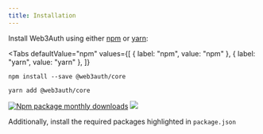 ```yaml
---
title: Installation
---
```



Install Web3Auth using either [npm](https://www.npmjs.com/package/@web3auth/core) or [yarn](https://yarnpkg.com/package/@web3auth/core):

<Tabs
  defaultValue="npm"
  values={[
    { label: "npm", value: "npm" },
    { label: "yarn", value: "yarn" },
  ]}
>
<TabItem value="npm">

```shell
npm install --save @web3auth/core
```

</TabItem>

<TabItem value="yarn">

```shell
yarn add @web3auth/core
```

</TabItem>

</Tabs>

<!-- [![Npm package version](https://badgen.net/npm/v/@web3auth/web3auth)](https://www.npmjs.com/package/@web3auth/web3auth) -->
<!-- [![Github stars](https://badgen.net/github/stars/web3auth/web3auth)](https://github.com/web3auth/web3auth) -->

[![Npm package monthly downloads](https://badgen.net/npm/dm/@web3auth/web3auth)](https://www.npmjs.com/package/@web3auth/web3auth)
[![](https://data.jsdelivr.com/v1/package/npm/@web3auth/web3auth/badge)](https://www.jsdelivr.com/package/npm/@web3auth/web3auth)

Additionally, install the required packages highlighted in `package.json`
